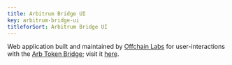 ```yaml
---
title: Arbitrum Bridge UI
key: arbitrum-bridge-ui
titleforSort: Arbitrum Bridge UI
---
```


Web application built and maintained by [Offchain Labs](/intro/glossary#offchain-labs) for user-interactions with the [Arb Token Bridge](/intro/glossary#arb-token-bridge); visit it [here](https://bridge.arbitrum.io/).
